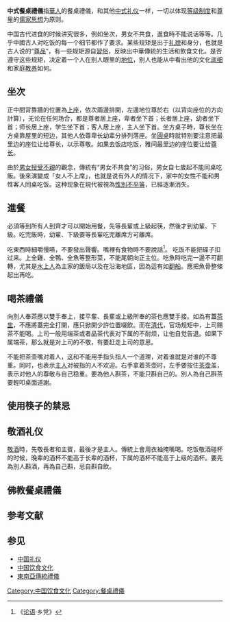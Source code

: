 
{{Original research|time=2012-08-15T06:09:28+00:00}}
'''中式餐桌禮儀'''指[[華人|華人]]的餐桌禮儀，和其他[[中式礼仪|中式礼仪]]一样，一切以体现[[等级制度|等级制度]]和[[尊卑|尊卑]]的[[儒家思想|儒家思想]]为原则。

中国古代进食的时候讲究很多，例如坐次，男女不共食，進食時不能说话等等。几乎中國古人对吃饭的每一个细节都作了要求。某些规矩是出于[[礼貌|礼貌]]和身分，也就是古人说的“[[尊品|尊品]]”，有一些规矩源自[[習俗|習俗]]，反映出中華傳統的生活和飲食文化。是否遵守这些规矩，决定着一个人在别人眼里的[[地位|地位]]，别人也能从中看出他的文化[[底细|底细]]和家庭[[教养|教养]]如何。

==坐次 ==
正中間背靠牆的位置為[[上座|上座]]，依次兩邊排開，左邊地位尊於右（以背向座位的方向計算），无论在任何场合，都是尊者居上座，卑者坐下首；长者居上座，幼者坐下首；师长居上座，学生坐下首；客人居上座，主人坐下首。坐方桌子時，尊长坐在方桌靠屋里的短边，其他人依尊卑长幼辈分排列落座。坐[[圓桌|圓桌]]時就特别要注意把最里边的座位让给尊长，以示尊敬。如果去饭店吃饭，雅间最里边的座位要让给[[長輩|尊长]]。

由於[[男女授受不親|男女授受不親]]的觀念，傳統有“男女不共食”的习俗，男女自七歲起不能同桌吃飯。後來演變成「女人不上席」，也就是说有外人的情况下，家中的女性不能和男性客人同桌吃饭。这种现象在現代被視為[[性別不平等|性別不平等]]，已經逐漸消失。

==進餐==
必須等到所有人到齊才可以開始用餐，先等長輩或上級起筷，然後才到幼輩、下級。吃完飯時，幼輩、下級要等長輩吃完離席方可離席。

吃東西時細嚼慢嚥，不要發出聲響。嘴裡有食物時不要說話<ref>《[[论语|论语]]·乡党》</ref>。 吃饭不能把碟子扣过来。上全雞、全鴨、全魚等整形菜，不能尾朝向正主位。吃魚時吃完一邊不可翻轉，尤其是[[水上人|水上人]]為主家的飯局以及在沿海地區，因為這有如[[翻船|翻船]]。應把魚骨整條起出再吃。

==喝茶禮儀==
{{see also|中國茶文化}}

向別人奉茶應以雙手奉上，接平輩、長輩或上級所奉的茶也應雙手接。如為有蓋[[茶盅|茶盅]]，不應將蓋完全打開，應只掀開少許位置啜飲。而在[[清代|清代]]，官场规矩中，上司赐茶不能喝。上司一般用端茶或者品茶代表对下属的不耐烦，让他自觉告退。如果下属端茶，那么就是对上司的不敬，有要赶走上司的意思。

不能把茶壶嘴对着人，这和不能用手指头指人一个道理，对着谁就是对谁的不尊重。同时，也表示[[主人|主人]]对被指的人不欢迎。右手拿着茶壶时，左手要按住[[茶壶|茶壶]]盖，表示对他人的尊敬与自己稳重。要為他人斟茶，不能只斟自己的。別人為自己斟茶要輕叩桌面道謝。

==使用筷子的禁忌==
{{main|使用筷子禁忌}}


==敬酒礼仪==
{{see also|中國酒文化}}
[[敬酒|敬酒]]時，先敬長者和主賓，最後才是主人。傳統上會用衣袖掩嘴喝。吃饭敬酒碰杯的时候，晚辈的酒杯不能高于长辈的酒杯，下属的酒杯不能高于上级的酒杯。要先為別人斟酒，再為自己斟，忌自斟自飲。

==佛教餐桌禮儀==
{{main|二時臨齋儀}}

== 参考文献 ==
{{Reflist}}

== 参见 ==
* [[中国礼仪|中国礼仪]]
* [[中国饮食文化|中国饮食文化]]
* [[東南亞傳統禮儀|東南亞傳統禮儀]]


[[Category:中国饮食文化|Category:中国饮食文化]]
[[Category:餐桌禮儀|Category:餐桌禮儀]]